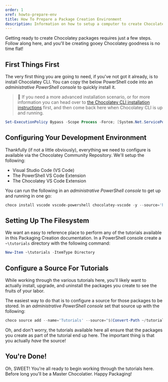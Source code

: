 ```yaml
---
order: 1
xref: howto-prepare-env
title: How To Prepare a Package Creation Environment
description: Information on how to setup a computer to create Chocolatey packages
---
```


Getting ready to create Chocolatey packages requires just a few steps. Follow along here, and you'll be creating gooey Chocolatey goodness is no time flat!

## First Things First

The very first thing you are going to need, if you've not got it already, is to install Chocolatey CLI.
You can copy the below PowerShell code into an _administrative PowerShell console_ to quickly install it.

> :memo: If you need a more advanced installation scenario, or for more information you can head over to [the Chocolatey CLI installation instructions](https://chocolatey.org/install) first, and then come back here when Chocolatey CLI is
> up and running.

```powershell
Set-ExecutionPolicy Bypass -Scope Process -Force; [System.Net.ServicePointManager]::SecurityProtocol = [System.Net.ServicePointManager]::SecurityProtocol -bor 3072; iex ((New-Object System.Net.WebClient).DownloadString('https://community.chocolatey.org/install.ps1'))
```

## Configuring Your Development Environment

Thankfully (if not a little obviously), everything we need to configure is available via the Chocolatey Community Repository. We'll setup the following:

- Visual Studio Code (VS Code)
- The PowerShell VS Code Extension
- The Chocolatey VS Code Extension

You can run the following in an _administrative PowerShell console_ to get up and running in one go:

```powershell
choco install vscode vscode-powershell chocolatey-vscode -y --source='https://community.chocolatey.org/api/v2/'
```

## Setting Up The Filesystem

We want an easy to reference place to perform any of the tutorials available in this Packaging Creation documentation. In a PowerShell console create a `~\tutorials` directory with the following command:

```powershell
New-Item ~\tutorials -ItemType Directory
```

## Configure a Source For Tutorials

While working through the various tutorials here, you'll likely want to actually install, upgrade, and uninstall the packages you create to see the fruits of your labor.

The easiest way to do that is to configure a source for those packages to be stored. In an _administrative PowerShell console_ set that source up with the following:

```powershell
choco source add --name='Tutorials' --source="$(Convert-Path ~/tutorials)"
```

Oh, and don't worry, the tutorials available here all ensure that the packages you create as part of the tutorial end up here. The important thing is that you actually _have_ the source!

## You're Done!

Oh, SWEET! You're all ready to begin working through the tutorials here. Before long you'll be a Master Chocolatier. Happy Packaging!